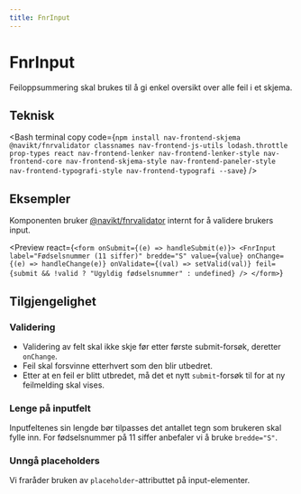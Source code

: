```yaml
---
title: FnrInput
---
```


# FnrInput

Feiloppsummering skal brukes til å gi enkel oversikt over alle feil i et skjema.

<TableOfContents />

## Teknisk

<Bash
  terminal
  copy
  code={`npm install nav-frontend-skjema @navikt/fnrvalidator classnames nav-frontend-js-utils lodash.throttle prop-types react nav-frontend-lenker nav-frontend-lenker-style nav-frontend-core nav-frontend-skjema-style nav-frontend-paneler-style nav-frontend-typografi-style nav-frontend-typografi --save`}
/>

<Npm packName="nav-frontend-skjema" imports="FnrInput" />

## Eksempler

Komponenten bruker [@navikt/fnrvalidator](https://github.com/navikt/fnrvalidator) internt for å validere brukers input.

<Preview
  react={`<form onSubmit={(e) => handleSubmit(e)}>
        <FnrInput
          label="Fødselsnummer (11 siffer)"
          bredde="S"
          value={value}
          onChange={(e) => handleChange(e)}
          onValidate={(val) => setValid(val)}
          feil={submit && !valid ? "Ugyldig fødselsnummer" : undefined}
        />
      </form>`}
>
  <FnrInputExample />
</Preview>

## Tilgjengelighet

### Validering

- Validering av felt skal ikke skje før etter første submit-forsøk, deretter `onChange`.
- Feil skal forsvinne etterhvert som den blir utbedret.
- Etter at en feil er blitt utbredet, må det et nytt `submit`-forsøk til for at ny feilmelding skal vises.

### Lenge på inputfelt

Inputfeltenes sin lengde bør tilpasses det antallet tegn som brukeren skal fylle inn. For fødselsnummer på 11 siffer anbefaler vi å bruke `bredde="S"`.

### Unngå placeholders

Vi fraråder bruken av `placeholder`-attributtet på input-elementer.
